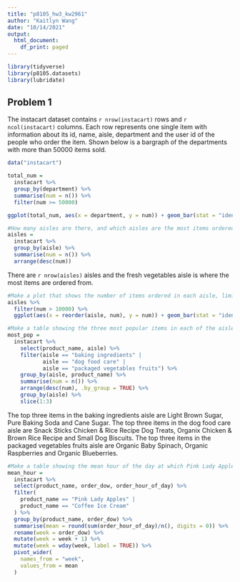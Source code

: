 ```yaml
---
title: "p8105_hw3_kw2961"
author: "Kaitlyn Wang"
date: "10/14/2021"
output:
  html_document:
    df_print: paged
---
```


```r
library(tidyverse)
library(p8105.datasets)
library(lubridate)
```

## Problem 1

The instacart dataset contains `r nrow(instacart)` rows and `r ncol(instacart)` columns. Each row represents one single item with information about its id, name, aisle, department and the user id of the people who order the item. Shown below is a bargraph of the departments with more than 50000 items sold. 

```r
data("instacart")

total_num = 
  instacart %>% 
  group_by(department) %>% 
  summarise(num = n()) %>% 
  filter(num >= 50000)

ggplot(total_num, aes(x = department, y = num)) + geom_bar(stat = "identity") + coord_flip()
```


```r
#How many aisles are there, and which aisles are the most items ordered from?
aisles = 
  instacart %>% 
  group_by(aisle) %>% 
  summarise(num = n()) %>% 
  arrange(desc(num))
```

There are `r nrow(aisles)` aisles and the fresh vegetables aisle is where the most items are ordered from. 


```r
#Make a plot that shows the number of items ordered in each aisle, limiting this to aisles with more than 10000 items ordered. Arrange aisles sensibly, and organize your plot so others can read it.
aisles %>% 
  filter(num > 10000) %>%
  ggplot(aes(x = reorder(aisle, num), y = num)) + geom_bar(stat = "identity") + coord_flip() + labs(y = "Number or Items", x = "Aisles")
```


```r
#Make a table showing the three most popular items in each of the aisles “baking ingredients”, “dog food care”, and “packaged vegetables fruits”. Include the number of times each item is ordered in your table.
most_pop = 
  instacart %>% 
    select(product_name, aisle) %>% 
    filter(aisle == "baking ingredients" | 
           aisle == "dog food care" | 
           aisle == "packaged vegetables fruits") %>% 
    group_by(aisle, product_name) %>% 
    summarise(num = n()) %>% 
    arrange(desc(num), .by_group = TRUE) %>% 
    group_by(aisle) %>% 
    slice(1:3)
```

The top three items in the baking ingredients aisle are Light Brown Sugar, Pure Baking Soda and Cane Sugar. The top three items in the dog food care aisle are Snack Sticks Chicken & Rice Recipe Dog Treats, Organix Chicken & Brown Rice Recipe and Small Dog Biscuits. The top three items in the packaged vegetables fruits aisle are Organic Baby Spinach, Organic Raspberries and Organic Blueberries. 


```r
#Make a table showing the mean hour of the day at which Pink Lady Apples and Coffee Ice Cream are ordered on each day of the week; format this table for human readers (i.e. produce a 2 x 7 table).
mean_hour = 
  instacart %>% 
  select(product_name, order_dow, order_hour_of_day) %>% 
  filter(
    product_name == "Pink Lady Apples" |
    product_name == "Coffee Ice Cream"
  ) %>% 
  group_by(product_name, order_dow) %>% 
  summarise(mean = round(sum(order_hour_of_day)/n(), digits = 0)) %>% 
  rename(week = order_dow) %>% 
  mutate(week = week + 1) %>%
  mutate(week = wday(week, label = TRUE)) %>% 
  pivot_wider(
    names_from = "week",
    values_from = mean
  )
```

